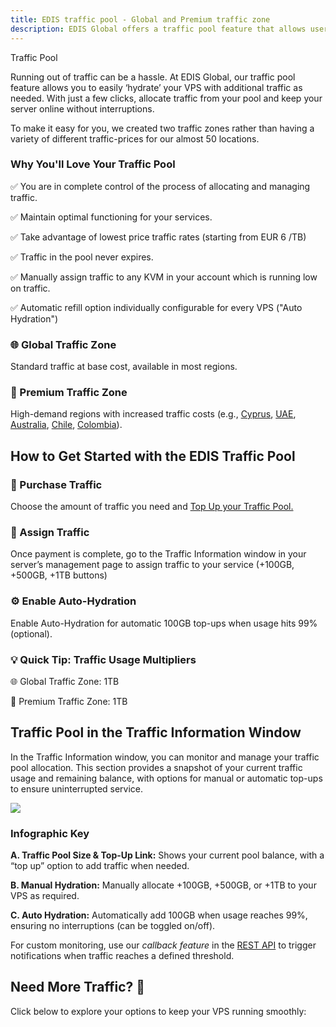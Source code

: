 ```yaml
---
title: EDIS traffic pool - Global and Premium traffic zone
description: EDIS Global offers a traffic pool feature that allows users to manage and allocate traffic to their VPS plans. The service features two traffic zones – the standard Global Traffic Zone and a Premium Traffic Zone
---
```



Traffic Pool

Running out of traffic can be a hassle. At EDIS Global, our traffic pool feature allows you to easily ‘hydrate’ your VPS with additional traffic as needed. With just a few clicks, allocate traffic from your pool and keep your server online without interruptions.

To make it easy for you, we created two traffic zones rather than having a variety of different traffic-prices for our almost 50 locations.

### **Why You'll Love Your Traffic Pool&#xA;**

✅ You are in complete control of the process of allocating and managing traffic.

✅ Maintain optimal functioning for your services.

✅ Take advantage of lowest price traffic rates (starting from EUR 6 /TB)

✅ Traffic in the pool never expires.

✅ Manually assign traffic to any KVM in your account which is running low on traffic.

✅ Automatic refill option individually configurable for every VPS ("Auto Hydration")

###

### 🌐 Global Traffic Zone

Standard traffic at base cost, available in most regions.

### 💎 Premium Traffic Zone

High-demand regions with increased traffic costs (e.g., <a href="https://www.edisglobal.com/vps-hosting/cyprus-limassol" target="_blank">Cyprus</a>, <a href="https://www.edisglobal.com/vps-server/united-arab-emirates-dubai" target="_blank">UAE</a>, <a href="https://www.edisglobal.com/vps-server/australia-sydney" target="_blank">Australia</a>, <a href="https://www.edisglobal.com/vps-server/chile-vina-del-mar" target="_blank">Chile</a>, <a href="https://www.edisglobal.com/vps-server/colombia-bogota" target="_blank">Colombia</a>).

## **How to Get Started with the EDIS Traffic Pool**

### 🛒 Purchase Traffic

Choose the amount of traffic you need and <a href="https://manage.edisglobal.com/cart.php?gid=214" target="_blank">Top Up your Traffic Pool.</a>

### 📌 Assign Traffic

Once payment is complete, go to the Traffic Information window in your server’s management page to assign traffic to your service (+100GB, +500GB, +1TB buttons)

### ⚙️ Enable Auto-Hydration

Enable Auto-Hydration for automatic 100GB top-ups when usage hits 99% (optional).

### 💡 Quick Tip: Traffic Usage Multipliers

🌐 Global Traffic Zone: 1TB

💎 Premium Traffic Zone: 1TB

## Traffic Pool in the Traffic Information Window

In the Traffic Information window, you can monitor and manage your traffic pool allocation. This section provides a snapshot of your current traffic usage and remaining balance, with options for manual or automatic top-ups to ensure uninterrupted service.

![](/assets/_incGduwnwlN1t_FCJzrC_traffic-pool-edis-global-manual-auto-hydration.png)

### Infographic Key

**A. Traffic Pool Size & Top-Up Link:**
Shows your current pool balance, with a “top up” option to add traffic when needed.

**B. Manual Hydration:**
Manually allocate +100GB, +500GB, or +1TB to your VPS as required.

**C. Auto Hydration:**
Automatically add 100GB when usage reaches 99%, ensuring no interruptions (can be toggled on/off).

For custom monitoring, use our _callback feature_ in the <a href="https://docs.edisglobal.com/set-hooks" target="_blank">REST API</a> to trigger notifications when traffic reaches a defined threshold.

## Need More Traffic? 🚀

Click below to explore your options to keep your VPS running smoothly:

<CtaButton
  label='Exceeding Monthly Traffic Limit'
  link='./exceeding-monthly-traffic-limit-edis-global'
/>
